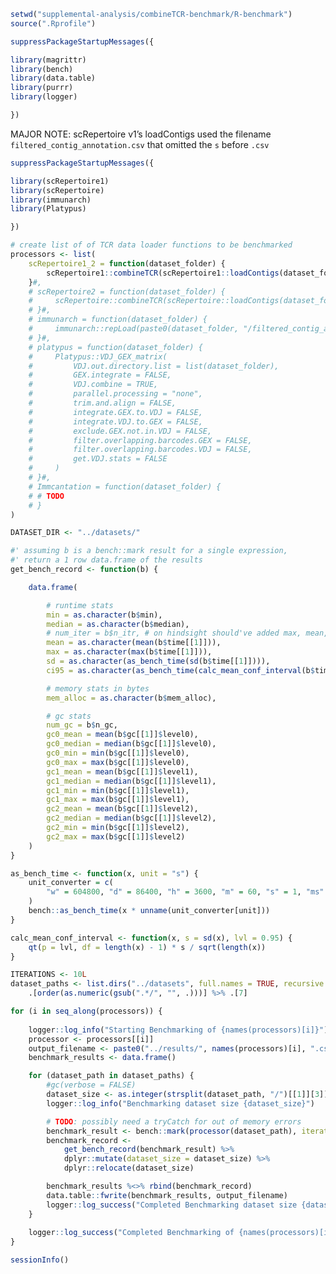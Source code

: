 ```r
setwd("supplemental-analysis/combineTCR-benchmark/R-benchmark")
source(".Rprofile")

suppressPackageStartupMessages({

library(magrittr)
library(bench)
library(data.table)
library(purrr)
library(logger)

})
```

MAJOR NOTE: scRepertoire v1's loadContigs used the filename `filtered_contig_annotation.csv` that omitted the `s` before `.csv`

```r
suppressPackageStartupMessages({

library(scRepertoire1)
library(scRepertoire)
library(immunarch)
library(Platypus)

})

# create list of of TCR data loader functions to be benchmarked
processors <- list(
    scRepertoire1_2 = function(dataset_folder) {
        scRepertoire1::combineTCR(scRepertoire1::loadContigs(dataset_folder))
    }#,
    # scRepertoire2 = function(dataset_folder) {
    #     scRepertoire::combineTCR(scRepertoire::loadContigs(dataset_folder))
    # }#,
    # immunarch = function(dataset_folder) {
    #     immunarch::repLoad(paste0(dataset_folder, "/filtered_contig_annotation.csv"))
    # }#,
    # platypus = function(dataset_folder) {
    #     Platypus::VDJ_GEX_matrix(
    #         VDJ.out.directory.list = list(dataset_folder),
    #         GEX.integrate = FALSE,
    #         VDJ.combine = TRUE,
    #         parallel.processing = "none",
    #         trim.and.align = FALSE,
    #         integrate.GEX.to.VDJ = FALSE,
    #         integrate.VDJ.to.GEX = FALSE,
    #         exclude.GEX.not.in.VDJ = FALSE,
    #         filter.overlapping.barcodes.GEX = FALSE,
    #         filter.overlapping.barcodes.VDJ = FALSE,
    #         get.VDJ.stats = FALSE
    #     )
    # }#,
    # Immcantation = function(dataset_folder) {
    # # TODO
    # }
)

```

```r
DATASET_DIR <- "../datasets/"

#' assuming b is a bench::mark result for a single expression,
#' return a 1 row data.frame of the results
get_bench_record <- function(b) {

    data.frame(

        # runtime stats
        min = as.character(b$min),
        median = as.character(b$median),
        # num_iter = b$n_itr, # on hindsight should've added max, mean, std, ci as well
        mean = as.character(mean(b$time[[1]])),
        max = as.character(max(b$time[[1]])),
        sd = as.character(as_bench_time(sd(b$time[[1]]))),
        ci95 = as.character(as_bench_time(calc_mean_conf_interval(b$time[[1]]))),

        # memory stats in bytes
        mem_alloc = as.character(b$mem_alloc),

        # gc stats
        num_gc = b$n_gc,
        gc0_mean = mean(b$gc[[1]]$level0),
        gc0_median = median(b$gc[[1]]$level0),
        gc0_min = min(b$gc[[1]]$level0),
        gc0_max = max(b$gc[[1]]$level0),
        gc1_mean = mean(b$gc[[1]]$level1),
        gc1_median = median(b$gc[[1]]$level1),
        gc1_min = min(b$gc[[1]]$level1),
        gc1_max = max(b$gc[[1]]$level1),
        gc2_mean = mean(b$gc[[1]]$level2),
        gc2_median = median(b$gc[[1]]$level2),
        gc2_min = min(b$gc[[1]]$level2),
        gc2_max = max(b$gc[[1]]$level2)
    )
}

as_bench_time <- function(x, unit = "s") {
    unit_converter = c(
        "w" = 604800, "d" = 86400, "h" = 3600, "m" = 60, "s" = 1, "ms" = 1e-3, "µs" = 1e-6, "ns" = 1e-9
    )
    bench::as_bench_time(x * unname(unit_converter[unit]))
}

calc_mean_conf_interval <- function(x, s = sd(x), lvl = 0.95) {
    qt(p = lvl, df = length(x) - 1) * s / sqrt(length(x))
}
```

```r
ITERATIONS <- 10L
dataset_paths <- list.dirs("../datasets", full.names = TRUE, recursive = FALSE) %>%
    .[order(as.numeric(gsub(".*/", "", .)))] %>% .[7]

for (i in seq_along(processors)) {
    
    logger::log_info("Starting Benchmarking of {names(processors)[i]}")
    processor <- processors[[i]]
    output_filename <- paste0("../results/", names(processors)[i], ".csv")
    benchmark_results <- data.frame()

    for (dataset_path in dataset_paths) {
        #gc(verbose = FALSE)
        dataset_size <- as.integer(strsplit(dataset_path, "/")[[1]][3])
        logger::log_info("Benchmarking dataset size {dataset_size}")

        # TODO: possibly need a tryCatch for out of memory errors
        benchmark_result <- bench::mark(processor(dataset_path), iterations = ITERATIONS)
        benchmark_record <-
            get_bench_record(benchmark_result) %>%
            dplyr::mutate(dataset_size = dataset_size) %>%
            dplyr::relocate(dataset_size)

        benchmark_results %<>% rbind(benchmark_record)
        data.table::fwrite(benchmark_results, output_filename)
        logger::log_success("Completed Benchmarking dataset size {dataset_size}")
    }
    
    logger::log_success("Completed Benchmarking of {names(processors)[i]}")
}
```

```r
sessionInfo()
```